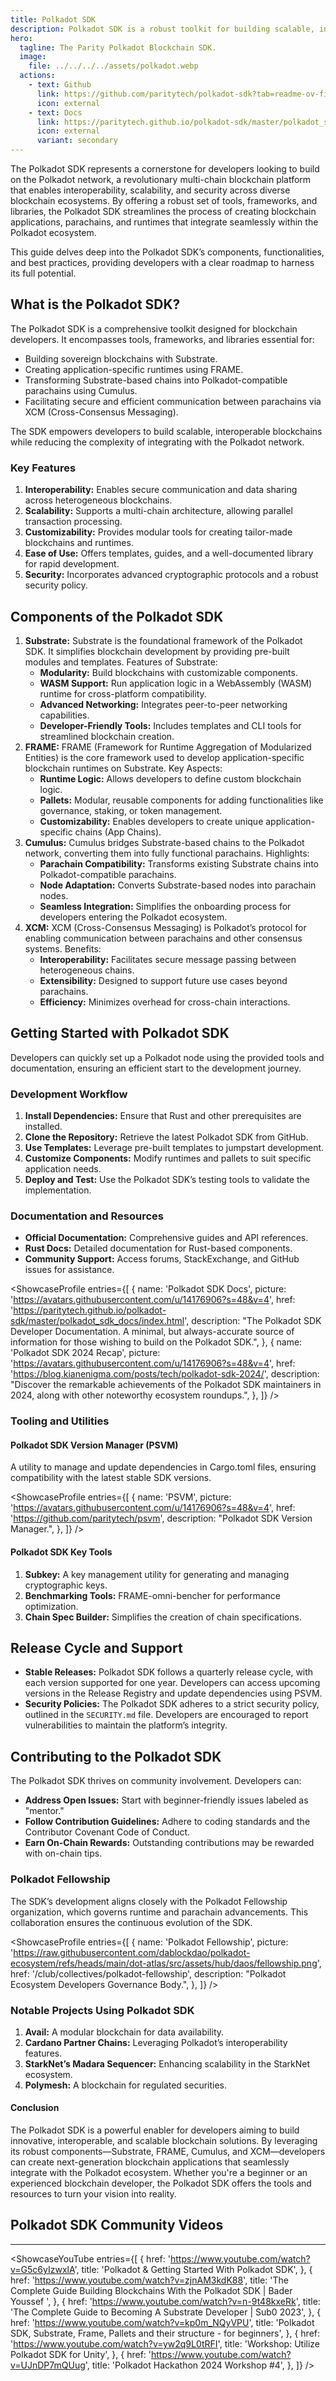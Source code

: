 ```yaml
---
title: Polkadot SDK
description: Polkadot SDK is a robust toolkit for building scalable, interoperable blockchain solutions on the Polkadot network.
hero:
  tagline: The Parity Polkadot Blockchain SDK.
  image: 
    file: ../../../../assets/polkadot.webp
  actions:
    - text: Github
      link: https://github.com/paritytech/polkadot-sdk?tab=readme-ov-file
      icon: external
    - text: Docs
      link: https://paritytech.github.io/polkadot-sdk/master/polkadot_sdk_docs/index.html
      icon: external
      variant: secondary
---
```



The Polkadot SDK represents a cornerstone for developers looking to build on the Polkadot network, a revolutionary multi-chain blockchain platform that enables interoperability, scalability, and security across diverse blockchain ecosystems. By offering a robust set of tools, frameworks, and libraries, the Polkadot SDK streamlines the process of creating blockchain applications, parachains, and runtimes that integrate seamlessly within the Polkadot ecosystem.

This guide delves deep into the Polkadot SDK’s components, functionalities, and best practices, providing developers with a clear roadmap to harness its full potential.

## What is the Polkadot SDK?
The Polkadot SDK is a comprehensive toolkit designed for blockchain developers. It encompasses tools, frameworks, and libraries essential for:
- Building sovereign blockchains with Substrate.
- Creating application-specific runtimes using FRAME.
- Transforming Substrate-based chains into Polkadot-compatible parachains using Cumulus.
- Facilitating secure and efficient communication between parachains via XCM (Cross-Consensus Messaging).

The SDK empowers developers to build scalable, interoperable blockchains while reducing the complexity of integrating with the Polkadot network.

### Key Features
1. **Interoperability:** Enables secure communication and data sharing across heterogeneous blockchains.
2. **Scalability:** Supports a multi-chain architecture, allowing parallel transaction processing.
3. **Customizability:** Provides modular tools for creating tailor-made blockchains and runtimes.
4. **Ease of Use:** Offers templates, guides, and a well-documented library for rapid development.
5. **Security:** Incorporates advanced cryptographic protocols and a robust security policy.

## Components of the Polkadot SDK
1. **Substrate:** Substrate is the foundational framework of the Polkadot SDK. It simplifies blockchain development by providing pre-built modules and templates. Features of Substrate:
    - **Modularity:** Build blockchains with customizable components.
    - **WASM Support:** Run application logic in a WebAssembly (WASM) runtime for cross-platform compatibility.
    - **Advanced Networking:** Integrates peer-to-peer networking capabilities.
    - **Developer-Friendly Tools:** Includes templates and CLI tools for streamlined blockchain creation.
2. **FRAME:** FRAME (Framework for Runtime Aggregation of Modularized Entities) is the core framework used to develop application-specific blockchain runtimes on Substrate. Key Aspects:
    - **Runtime Logic:** Allows developers to define custom blockchain logic.
    - **Pallets:** Modular, reusable components for adding functionalities like governance, staking, or token management.
    - **Customizability:** Enables developers to create unique application-specific chains (App Chains).
3. **Cumulus:** Cumulus bridges Substrate-based chains to the Polkadot network, converting them into fully functional parachains. Highlights:
    - **Parachain Compatibility:** Transforms existing Substrate chains into Polkadot-compatible parachains.
    - **Node Adaptation:** Converts Substrate-based nodes into parachain nodes.
    - **Seamless Integration:** Simplifies the onboarding process for developers entering the Polkadot ecosystem.
4. **XCM:** XCM (Cross-Consensus Messaging) is Polkadot’s protocol for enabling communication between parachains and other consensus systems. Benefits:
    - **Interoperability:** Facilitates secure message passing between heterogeneous chains.
    - **Extensibility:** Designed to support future use cases beyond parachains.
    - **Efficiency:** Minimizes overhead for cross-chain interactions.

## Getting Started with Polkadot SDK
Developers can quickly set up a Polkadot node using the provided tools and documentation, ensuring an efficient start to the development journey.

### Development Workflow
1. **Install Dependencies:** Ensure that Rust and other prerequisites are installed.
2. **Clone the Repository:** Retrieve the latest Polkadot SDK from GitHub.
3. **Use Templates:** Leverage pre-built templates to jumpstart development.
4. **Customize Components:** Modify runtimes and pallets to suit specific application needs.
5. **Deploy and Test:** Use the Polkadot SDK’s testing tools to validate the implementation.

### Documentation and Resources
- **Official Documentation:** Comprehensive guides and API references.
- **Rust Docs:** Detailed documentation for Rust-based components.
- **Community Support:** Access forums, StackExchange, and GitHub issues for assistance.

<ShowcaseProfile
  entries={[
    {
      name: 'Polkadot SDK Docs',
      picture: 'https://avatars.githubusercontent.com/u/14176906?s=48&v=4',
      href: 'https://paritytech.github.io/polkadot-sdk/master/polkadot_sdk_docs/index.html',
      description:
        "The Polkadot SDK Developer Documentation. A minimal, but always-accurate source of information for those wishing to build on the Polkadot SDK.",
    },
        {
      name: 'Polkadot SDK 2024 Recap',
      picture: 'https://avatars.githubusercontent.com/u/14176906?s=48&v=4',
      href: 'https://blog.kianenigma.com/posts/tech/polkadot-sdk-2024/',
      description:
        "Discover the remarkable achievements of the Polkadot SDK maintainers in 2024, along with other noteworthy ecosystem roundups.",
    },
  ]}
/>

### Tooling and Utilities

#### Polkadot SDK Version Manager (PSVM)
A utility to manage and update dependencies in Cargo.toml files, ensuring compatibility with the latest stable SDK versions.

<ShowcaseProfile
  entries={[
    {
      name: 'PSVM',
      picture: 'https://avatars.githubusercontent.com/u/14176906?s=48&v=4',
      href: 'https://github.com/paritytech/psvm',
      description:
        "Polkadot SDK Version Manager.",
    },
  ]}
/>
#### Polkadot SDK Key Tools
1. **Subkey:** A key management utility for generating and managing cryptographic keys.
2. **Benchmarking Tools:** FRAME-omni-bencher for performance optimization.
3. **Chain Spec Builder:** Simplifies the creation of chain specifications.

## Release Cycle and Support
- **Stable Releases:** Polkadot SDK follows a quarterly release cycle, with each version supported for one year. Developers can access upcoming versions in the Release Registry and update dependencies using PSVM.
- **Security Policies:** The Polkadot SDK adheres to a strict security policy, outlined in the `SECURITY.md` file. Developers are encouraged to report vulnerabilities to maintain the platform’s integrity.

## Contributing to the Polkadot SDK
The Polkadot SDK thrives on community involvement. Developers can:
- **Address Open Issues:** Start with beginner-friendly issues labeled as "mentor."
- **Follow Contribution Guidelines:** Adhere to coding standards and the Contributor Covenant Code of Conduct.
- **Earn On-Chain Rewards:** Outstanding contributions may be rewarded with on-chain tips.

### Polkadot Fellowship
The SDK’s development aligns closely with the Polkadot Fellowship organization, which governs runtime and parachain advancements. This collaboration ensures the continuous evolution of the SDK.

<ShowcaseProfile
  entries={[
    {
      name: 'Polkadot Fellowship',
      picture: 'https://raw.githubusercontent.com/dablockdao/polkadot-ecosystem/refs/heads/main/dot-atlas/src/assets/hub/daos/fellowship.png',
      href: '/club/collectives/polkadot-fellowship',
      description:
        "Polkadot Ecosystem Developers Governance Body.",
    },
  ]}
/>

### Notable Projects Using Polkadot SDK
1. **Avail:** A modular blockchain for data availability.
2. **Cardano Partner Chains:** Leveraging Polkadot’s interoperability features.
3. **StarkNet’s Madara Sequencer:** Enhancing scalability in the StarkNet ecosystem.
4. **Polymesh:** A blockchain for regulated securities.

#### Conclusion
The Polkadot SDK is a powerful enabler for developers aiming to build innovative, interoperable, and scalable blockchain solutions. By leveraging its robust components—Substrate, FRAME, Cumulus, and XCM—developers can create next-generation blockchain applications that seamlessly integrate with the Polkadot ecosystem. Whether you're a beginner or an experienced blockchain developer, the Polkadot SDK offers the tools and resources to turn your vision into reality.

## Polkadot SDK Community Videos
------------
<ShowcaseYouTube
  entries={[
    {
      href: 'https://www.youtube.com/watch?v=G5c6yIzwxlA',
      title: 'Polkadot & Getting Started With Polkadot SDK',
    },
         {
      href: 'https://www.youtube.com/watch?v=zjnAM3kdK88',
      title: 'The Complete Guide Building Blockchains With the Polkadot SDK | Bader Youssef ',
         },
         {
      href: 'https://www.youtube.com/watch?v=n-9t48kxeRk',
      title: 'The Complete Guide to Becoming A Substrate Developer | Sub0 2023',
         },
         {
      href: 'https://www.youtube.com/watch?v=kp0m_NQyVPU',
      title: 'Polkadot SDK, Substrate, Frame, Pallets and their structure - for beginners',
         },
                  {
      href: 'https://www.youtube.com/watch?v=yw2q9L0tRFI',
      title: 'Workshop: Utilize Polkadot SDK for Unity',
         },
                  {
      href: 'https://www.youtube.com/watch?v=UJnDP7mQUug',
      title: 'Polkadot Hackathon 2024 Workshop #4',
         },
  ]} />

